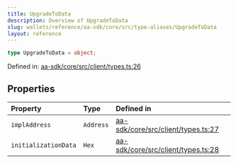 ```yaml
---
title: UpgradeToData
description: Overview of UpgradeToData
slug: wallets/reference/aa-sdk/core/src/type-aliases/UpgradeToData
layout: reference
---
```


```ts
type UpgradeToData = object;
```

Defined in: [aa-sdk/core/src/client/types.ts:26](https://github.com/alchemyplatform/aa-sdk/blob/49e74eee8606f480b200b4612d00d950da8a8742/aa-sdk/core/src/client/types.ts#L26)

## Properties

| Property                                           | Type      | Defined in                                                                                                                                                        |
| :------------------------------------------------- | :-------- | :---------------------------------------------------------------------------------------------------------------------------------------------------------------- |
| <a id="impladdress" /> `implAddress`               | `Address` | [aa-sdk/core/src/client/types.ts:27](https://github.com/alchemyplatform/aa-sdk/blob/49e74eee8606f480b200b4612d00d950da8a8742/aa-sdk/core/src/client/types.ts#L27) |
| <a id="initializationdata" /> `initializationData` | `Hex`     | [aa-sdk/core/src/client/types.ts:28](https://github.com/alchemyplatform/aa-sdk/blob/49e74eee8606f480b200b4612d00d950da8a8742/aa-sdk/core/src/client/types.ts#L28) |
